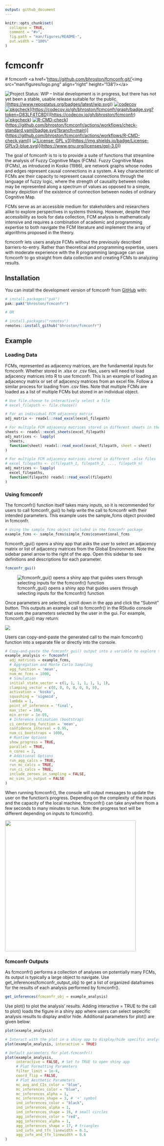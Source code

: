 ```yaml
---
output: github_document
---
```


<!-- README.md is generated from README.Rmd. Please edit that file -->

```r
knitr::opts_chunk$set(
  collapse = TRUE,
  comment = "#>",
  fig.path = "man/figures/README-",
  out.width = "100%"
)
```

# fcmconfr

\# fcmconfr \<a href='[https://github.com/bhroston/fcmconfr.git/'](https://github.com/bhroston/fcmconfr.git/')\<img src="man/figures/logo.png" align="right" height="138"/\>\</a\>

<!-- badges: start -->

![Project Status: WIP – Initial development is in progress, but there has not yet been a stable, usable release suitable for the public.](%5Bhttps://www.repostatus.org/badges/latest/wip.svg)](<https://www.repostatus.org/badges/latest/wip.svg>)) [![codecov](%5Bhttps://codecov.io/gh/bhroston/fcmconfr/graph/badge.svg?token=D83LF4TC8D)](https://codecov.io/gh/bhroston/fcmconfr)[![pkgcheck](https://github.com/bhroston/fcmconfr/actions/workflows/pkgcheck.yaml/badge.svg?branch=main)](https://github.com/bhroston/fcmconfr.git/actions?query=workflow%3Apkgcheck)](<https://codecov.io/gh/bhroston/fcmconfr/graph/badge.svg?token=D83LF4TC8D>)](<https://codecov.io/gh/bhroston/fcmconfr>)[![pkgcheck](https://github.com/bhroston/fcmconfr/actions/workflows/pkgcheck.yaml/badge.svg?branch=main)](https://github.com/bhroston/fcmconfr.git/actions?query=workflow%3Apkgcheck)) [![R-CMD-check](%5Bhttps://github.com/bhroston/fcmconfr/actions/workflows/check-standard.yaml/badge.svg?branch=main)](https://github.com/bhroston/fcmconfr/actions/workflows/R-CMD-check.yaml)](<https://github.com/bhroston/fcmconfr/actions/workflows/check-standard.yaml/badge.svg?branch=main>)](<https://github.com/bhroston/fcmconfr/actions/workflows/R-CMD-check.yaml>)) [![License: GPL v3](%5Bhttps://img.shields.io/badge/License-GPLv3-blue.svg)](https://www.gnu.org/licenses/gpl-3.0)](<https://img.shields.io/badge/License-GPLv3-blue.svg>)](<https://www.gnu.org/licenses/gpl-3.0>))

<!-- badges: end -->

The goal of fcmconfr is to is to provide a suite of functions that streamline the analysis of Fuzzy Cognitive Maps (FCMs). Fuzzy Cognitive Maps (FCMs), as introduced in Kosko (1986), are network graphs whose nodes and edges represent causal connections in a system. A key characteristic of FCMs are their capacity to represent causal connections through the language of fuzzy logic, where the strength of causality between nodes may be represented along a spectrum of values as opposed to a simple, binary depiction of the existence of connection between nodes of ordinary Cognitive Map.

FCMs serve as an accessible medium for stakeholders and researchers alike to explore perspectives in systems thinking. However, despite their accessibility as tools for data collection, FCM analysis is mathematically intensive and requires a combination of academic and programming expertise to both navigate the FCM literature and implement the array of algorithms proposed in the theory.

fcmconfr lets users analyze FCMs without the previously described barriers-to-entry. Rather than theoretical and programming expertise, users with moderate experience with the R programming language can use fcmconfr to go straight from data collection and creating FCMs to analyzing results.

## Installation

You can install the development version of fcmconfr from [GitHub](https://github.com/) with:

``` r
# install.packages("pak")
pak::pak("bhroston/fcmconfr")

# OR

# install.packages("remotes")
remotes::install_github("bhroston/fcmconfr")
```

## Example

### Loading Data

FCMs, represented as adjacency matrices, are the fundamental inputs for fcmconfr. Whether stored in .xlsx or .csv files, users will need to load adjacency matrices into R to use fcmconfr. This is an example of loading an adjacency matrix or set of adjacency matrices from an excel file. Follow a similar process for loading from .csv files. Note that multiple FCMs are loaded as a list of multiple FCMs but stored in an individual object.

```r
# Use file.choose to interactively select a file
# excel_filepath <- file.choose()

# For an individual FCM adjacency matrix
adj_matrix <- readxl::read_excel(excel_filepath)

# For multiple FCM adjacency matrices stored in different sheets in the same .xlsx file
sheets <- readxl::excel_sheets(excel_filepath)
adj_matrices <- lapply(
  sheets, 
  function(sheet) readxl::read_excel(excel_filepath, sheet = sheet)
)

# For multiple FCM adjacency matrices stored in different .xlsx files
# excel_filepaths <- c(filepath_1, filepath_2, ..., filepath_n)
adj_matrices <- lapply(
  excel_filepaths,
  function(filepath) readxl::read_excel(filepath)
)
```

### Using fcmconfr

The fcmconfr() function itself takes many inputs, so it is recommended for users to call fcmconfr_gui() to help write the call to fcmconfr with their intended parameters. This example uses the sample_fcms object provided in fcmconfr.

```r
# Using the sample_fcms object included in the fcmconfr package
example_fcms <- sample_fcms$simple_fcms$conventional_fcms
```

fcmconfr_gui() opens a shiny app that asks the user to select an adjacency matrix or list of adjacency matrices from the Global Environment. Note the sidebar panel arrow to the right of the app. Open this sidebar to see definitions and descriptions for each parameter.

```r
fcmconfr_gui()
```

![fcmconfr_gui() opens a shiny app that guides users through selecting inputs for the fcmconfr() function](images/fcmconfr_gui_screenshot-01.png)

Once parameters are selected, scroll down in the app and click the "Submit" button. This outputs an example call to fcmconfr() in the RStudio console that uses the parameters selected by the user in the gui. For example, fcmconfr_gui() may return:

![](images/fcmconfr_gui_output.png)

Users can copy-and-paste the generated call to the main fcmconfr() function into a separate file or directly into the console.

```r
# Copy-and-paste the fcmconfr_gui() output into a variable to explore the results
example_analysis <- fcmconfr(
  adj_matrices = example_fcms,
  # Aggregation and Monte Carlo Sampling
  agg_function = 'mean',
  num_mc_fcms = 1000,
  # Simulation
  initial_state_vector = c(1, 1, 1, 1, 1, 1, 1),
  clamping_vector = c(0, 0, 0, 0, 0, 0, 0),
  activation = 'kosko',
  squashing = 'sigmoid',
  lambda = 1,
  point_of_inference = 'final',
  max_iter = 100,
  min_error = 1e-05,
  # Inference Estimation (bootstrap)
  ci_centering_function = 'mean',
  confidence_interval = 0.95,
  num_ci_bootstraps = 1000,
  # Runtime Options
  show_progress = TRUE,
  parallel = TRUE,
  n_cores = 2,
  # Additional Options
  run_agg_calcs = TRUE,
  run_mc_calcs = TRUE,
  run_ci_calcs = TRUE,
  include_zeroes_in_sampling = FALSE,
  mc_sims_in_output = FALSE
)
```

When running fcmconfr(), the console will output messages to update the user on the function's progress. Depending on the complexity of the inputs and the capacity of the local machine, fcmconfr() can take anywhere from a few seconds to many minutes to run. Note: the progress text will be different depending on inputs to fcmconfr().

![](images/fcmconfr_run_text.png){width="428"}

### fcmconfr Outputs

As fcmconfr() performs a collection of analyses on potentially many FCMs, its output is typically a large object to navigate. Use get_inferences(fcmconfr_output_obj) to get a list of organized dataframes for the results of each analysis performed by fcmconfr().

```r
get_inferences(fcmconfr_obj = example_analysis)
```

Use plot() to plot the analysis' results. Adding interactive = TRUE to the call to plot() loads the figure in a shiny app where users can select sepecific analysis results to display and/or hide. Additional parameters for plot() are given below:

```r
plot(example_analysis)

# Interact with the plot in a shiny app to display/hide specific analysis results
plot(example_analysis, interactive = TRUE)

# Default parameters for plot.fcmconfr()
plot(example_analysis,
     interactive = FALSE, # Set to TRUE to open shiny app
     # Plot Formatting Parameters
     filter_limit = 1e-4,
     coord_flip = FALSE,
     # Plot Aesthetic Parameters
     mc_avg_and_CIs_color = "blue",
     mc_inferences_color = "blue",
     mc_inferences_alpha = 1,
     mc_inferences_shape = 3, # '+' symbol
     ind_inferences_color = "black",
     ind_inferences_alpha = 1,
     ind_inferences_shape = 16, # small circles
     agg_inferences_color = "red",
     agg_inferences_alpha = 1,
     agg_inferences_shape = 17, # triangles
     ind_ivfn_and_tfn_linewidth = 0.1,
     agg_ivfn_and_tfn_linewidth = 0.6
)
```
